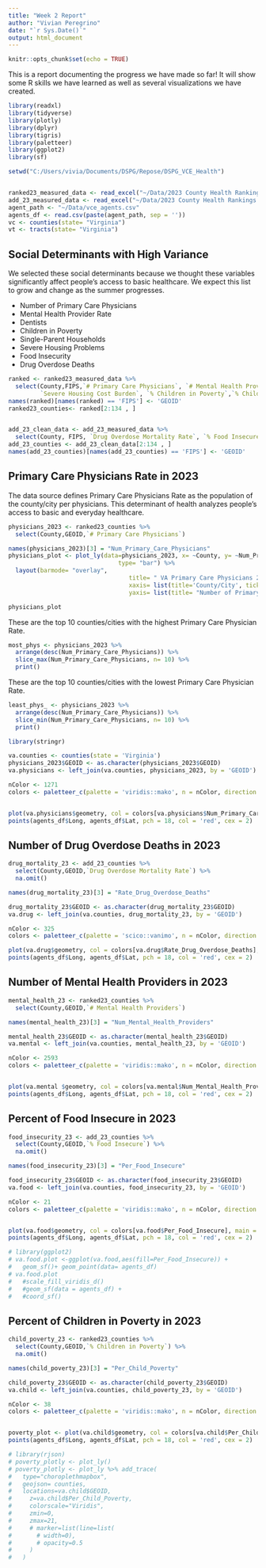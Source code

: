 ```yaml
---
title: "Week 2 Report"
author: "Vivian Peregrino"
date: "`r Sys.Date()`"
output: html_document
---
```


```r
knitr::opts_chunk$set(echo = TRUE)
```

This is a report documenting the progress we have made so far! It will show some R skills we have learned as well as several visualizations we have created.

```r
library(readxl)
library(tidyverse)
library(plotly)
library(dplyr)
library(tigris)
library(paletteer)
library(ggplot2)
library(sf)

setwd("C:/Users/vivia/Documents/DSPG/Repose/DSPG_VCE_Health")


ranked23_measured_data <- read_excel("~/Data/2023 County Health Rankings Virginia Data.xlsx", sheet = 4, skip= 1)
add_23_measured_data <- read_excel("~/Data/2023 County Health Rankings Virginia Data.xlsx", sheet = 5, skip= 1)
agent_path <- "~/Data/vce_agents.csv"
agents_df <- read.csv(paste(agent_path, sep = ''))
vc <- counties(state= "Virginia")
vt <- tracts(state= "Virginia")
```

## Social Determinants with High Variance

We selected these social determinants because we thought these variables significantly affect people's access to basic healthcare. We expect this list to grow and change as the summer progresses.

  + Number of Primary Care Physicians
  + Mental Health Provider Rate
  + Dentists
  + Children in Poverty 
  + Single-Parent Households
  + Severe Housing Problems
  + Food Insecurity
  + Drug Overdose Deaths 

```r
ranked <- ranked23_measured_data %>%
  select(County,FIPS,`# Primary Care Physicians`, `# Mental Health Providers`, `Dentist Rate`, 
         `Severe Housing Cost Burden`, `% Children in Poverty`,`% Children in Single-Parent Households`)
names(ranked)[names(ranked) == 'FIPS'] <- 'GEOID'
ranked23_counties<- ranked[2:134 , ]


add_23_clean_data <- add_23_measured_data %>%
  select(County, FIPS, `Drug Overdose Mortality Rate`, `% Food Insecure`)
add_23_counties <- add_23_clean_data[2:134 , ]
names(add_23_counties)[names(add_23_counties) == 'FIPS'] <- 'GEOID'
```

## Primary Care Physicians Rate in 2023
The data source defines Primary Care Physicians Rate as the population of the county/city per physicians. This determinant of health analyzes people's access to basic and everyday healthcare.

```r
physicians_2023 <- ranked23_counties %>%
  select(County,GEOID,`# Primary Care Physicians`)

```


```r
names(physicians_2023)[3] = "Num_Primary_Care_Physicians"
physicians_plot <- plot_ly(data=physicians_2023, x= ~County, y= ~Num_Primary_Care_Physicians, 
                               type= "bar") %>%
  layout(barmode= "overlay",
                                  title= " VA Primary Care Physicians 2023",
                                  xaxis= list(title='County/City', tickangle= 40),
                                  yaxis= list(title= "Number of Primary Care Physicians"))

physicians_plot
```

These are the top 10 counties/cities with the highest Primary Care Physician Rate.

```r
most_phys <- physicians_2023 %>%
  arrange(desc(Num_Primary_Care_Physicians)) %>%
  slice_max(Num_Primary_Care_Physicians, n= 10) %>%
  print()
```

These are the top 10 counties/cities with the lowest Primary Care Physician Rate.
```r
least_phys_ <- physicians_2023 %>%
  arrange(desc(Num_Primary_Care_Physicians)) %>%
  slice_min(Num_Primary_Care_Physicians, n= 10) %>%
  print()

```

``` r
library(stringr)

va.counties <- counties(state = 'Virginia')
physicians_2023$GEOID <- as.character(physicians_2023$GEOID)
va.physicians <- left_join(va.counties, physicians_2023, by = 'GEOID')

nColor <- 1271
colors <- paletteer_c(palette = 'viridis::mako', n = nColor, direction = -1)


plot(va.physicians$geometry, col = colors[va.physicians$Num_Primary_Care_Physicians], main = 'VCE Agents and Number of Primary Care Physicians')
points(agents_df$Long, agents_df$Lat, pch = 18, col = 'red', cex = 2)

```

## Number of Drug Overdose Deaths in 2023

```r
drug_mortality_23 <- add_23_counties %>%
  select(County,GEOID,`Drug Overdose Mortality Rate`) %>%
  na.omit()

names(drug_mortality_23)[3] = "Rate_Drug_Overdose_Deaths"
```

```r
drug_mortality_23$GEOID <- as.character(drug_mortality_23$GEOID)
va.drug <- left_join(va.counties, drug_mortality_23, by = 'GEOID')

nColor <- 325
colors <- paletteer_c(palette = 'scico::vanimo', n = nColor, direction = -1)

plot(va.drug$geometry, col = colors[va.drug$Rate_Drug_Overdose_Deaths], main = 'VCE Agents and Rate of Drug Overdose Deaths')
points(agents_df$Long, agents_df$Lat, pch = 18, col = 'red', cex = 2)
```

## Number of Mental Health Providers in 2023
```r
mental_health_23 <- ranked23_counties %>%
  select(County,GEOID,`# Mental Health Providers`)

names(mental_health_23)[3] = "Num_Mental_Health_Providers"
```

``` r
mental_health_23$GEOID <- as.character(mental_health_23$GEOID)
va.mental <- left_join(va.counties, mental_health_23, by = 'GEOID')

nColor <- 2593
colors <- paletteer_c(palette = 'viridis::mako', n = nColor, direction = -1)


plot(va.mental $geometry, col = colors[va.mental$Num_Mental_Health_Providers], main = 'VCE Agents and Number of Mental Health Providers')
points(agents_df$Long, agents_df$Lat, pch = 18, col = 'red', cex = 2)
```

## Percent of Food Insecure in 2023
```r
food_insecurity_23 <- add_23_counties %>%
  select(County,GEOID,`% Food Insecure`) %>%
  na.omit()

names(food_insecurity_23)[3] = "Per_Food_Insecure"
```

```r
food_insecurity_23$GEOID <- as.character(food_insecurity_23$GEOID)
va.food <- left_join(va.counties, food_insecurity_23, by = 'GEOID')

nColor <- 21
colors <- paletteer_c(palette = 'viridis::mako', n = nColor, direction = -1)


plot(va.food$geometry, col = colors[va.food$Per_Food_Insecure], main = 'VCE Agents and Percent Food Insecure')
points(agents_df$Long, agents_df$Lat, pch = 18, col = 'red', cex = 2)
```

```r
# library(ggplot2)
# va.food.plot <-ggplot(va.food,aes(fill=Per_Food_Insecure)) +
#   geom_sf()+ geom_point(data= agents_df)
# va.food.plot
#   #scale_fill_viridis_d()
#   #geom_sf(data = agents_df) +
#   #coord_sf()
```
## Percent of Children in Poverty in 2023
```r
child_poverty_23 <- ranked23_counties %>%
  select(County,GEOID,`% Children in Poverty`) %>%
  na.omit()

names(child_poverty_23)[3] = "Per_Child_Poverty"
```

```r
child_poverty_23$GEOID <- as.character(child_poverty_23$GEOID)
va.child <- left_join(va.counties, child_poverty_23, by = 'GEOID')

nColor <- 38
colors <- paletteer_c(palette = 'viridis::mako', n = nColor, direction = -1)


poverty_plot <- plot(va.child$geometry, col = colors[va.child$Per_Child_Poverty], main = 'VCE Agents and Percent of Children in Poverty')
points(agents_df$Long, agents_df$Lat, pch = 18, col = 'red', cex = 2)
```

```r
# library(rjson)
# poverty_plotly <- plot_ly()
# poverty_plotly <- plot_ly %>% add_trace(
#   type="choroplethmapbox",
#   geojson= counties,
#   locations=va.child$GEOID,
#     z=va.child$Per_Child_Poverty,
#     colorscale="Viridis",
#     zmin=0,
#     zmax=21,
#     # marker=list(line=list(
#       # width=0),
#       # opacity=0.5
#     )
#   )
```